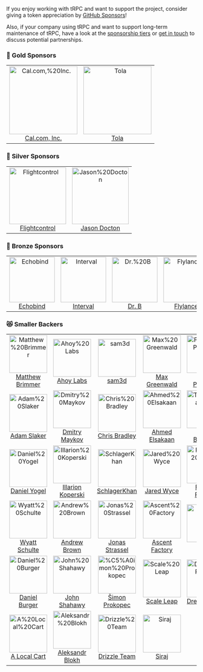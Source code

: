 <head>
  <link rel="canonical" href="https://trpc.io/docs/sponsors" />
</head>


If you enjoy working with tRPC and want to support the project, consider giving a token appreciation by [GitHub Sponsors](https://trpc.io/sponsor)!

Also, if your company using tRPC and want to support long-term maintenance of tRPC, have a look at the [sponsorship tiers](https://trpc.io/sponsor) or [get in touch](mailto:alex@trpc.io) to discuss potential partnerships.

<GithubSponsorButton />

<!-- SPONSORS:LIST:START -->
<!-- prettier-ignore-start -->
<!-- markdownlint-disable -->

### 🥇 Gold Sponsors

<table>
  <tr>
   <td align="center"><a href="https://cal.com/?ref=trpc"><img src="https://avatars.githubusercontent.com/u/79145102?v=4&s=180" width="180" alt="Cal.com,%20Inc."/><br />Cal.com, Inc.</a></td>
   <td align="center"><a href="https://tolahq.com/?ref=trpc"><img src="https://avatars.githubusercontent.com/u/92736868?v=4&s=180" width="180" alt="Tola"/><br />Tola</a></td>
  </tr>
</table>

### 🥈 Silver Sponsors

<table>
  <tr>
   <td align="center"><a href="https://flightcontrol.dev/?ref=trpc"><img src="https://avatars.githubusercontent.com/u/87621213?v=4&s=150" width="150" alt="Flightcontrol"/><br />Flightcontrol</a></td>
   <td align="center"><a href="http://youarerad.org/?ref=trpc"><img src="https://avatars.githubusercontent.com/u/22589564?u=00737f7066b9bb06314a1ad7ca099ab252e101eb&v=4&s=150" width="150" alt="Jason%20Docton"/><br />Jason Docton</a></td>
  </tr>
</table>

### 🥉 Bronze Sponsors

<table>
  <tr>
   <td align="center"><a href="http://echobind.com/?ref=trpc"><img src="https://avatars.githubusercontent.com/u/570840?v=4&s=120" width="120" alt="Echobind"/><br />Echobind</a></td>
   <td align="center"><a href="https://interval.com/?ref=trpc"><img src="https://avatars.githubusercontent.com/u/67802063?v=4&s=120" width="120" alt="Interval"/><br />Interval</a></td>
   <td align="center"><a href="https://github.com/hidrb"><img src="https://avatars.githubusercontent.com/u/77294655?v=4&s=120" width="120" alt="Dr.%20B"/><br />Dr. B</a></td>
   <td align="center"><a href="http://flylance.com/?ref=trpc"><img src="https://avatars.githubusercontent.com/u/67534310?v=4&s=120" width="120" alt="Flylance"/><br />Flylance</a></td>
  </tr>
</table>

### 😻 Smaller Backers

<table>
  <tr>
   <td align="center"><a href="https://easycoders.io/?ref=trpc"><img src="https://avatars.githubusercontent.com/u/19143056?u=5e87113d3e0bcf7a838e9d1928ae4da54664be51&v=4&s=100" width="100" alt="Matthew%20Brimmer"/><br />Matthew Brimmer</a></td>
   <td align="center"><a href="https://faraday.dev/?ref=trpc"><img src="https://avatars.githubusercontent.com/u/95662801?v=4&s=100" width="100" alt="Ahoy%20Labs"/><br />Ahoy Labs</a></td>
   <td align="center"><a href="https://github.com/sam3d"><img src="https://avatars.githubusercontent.com/u/8385528?u=eb908aaeba5c44f4868b81f4dc8ef8f44ca19243&v=4&s=100" width="100" alt="sam3d"/><br />sam3d</a></td>
   <td align="center"><a href="https://maxgreenwald.me/?ref=trpc"><img src="https://avatars.githubusercontent.com/u/2615374?u=4c1402dd1e4e8ff7514f2e300adfe9b75ae76e85&v=4&s=100" width="100" alt="Max%20Greenwald"/><br />Max Greenwald</a></td>
   <td align="center"><a href="https://farazpatankar.com/?ref=trpc"><img src="https://avatars.githubusercontent.com/u/10681116?u=707f054b6651fcf93e5297b2142d15e772712e4a&v=4&s=100" width="100" alt="Faraz%20Patankar"/><br />Faraz Patankar</a></td>
   <td align="center"><a href="https://patrickjs.com/?ref=trpc"><img src="https://avatars.githubusercontent.com/u/1016365?u=47d964a94849ae3bd59cc1a66e5f4aad0c43d2a2&v=4&s=100" width="100" alt="PatrickJS"/><br />PatrickJS</a></td>
  </tr>
  <tr>
   <td align="center"><a href="https://github.com/aslaker"><img src="https://avatars.githubusercontent.com/u/51129804?u=72424dea624e663c5df731ad9852636f5c4471e5&v=4&s=100" width="100" alt="Adam%20Slaker"/><br />Adam Slaker</a></td>
   <td align="center"><a href="https://github.com/dmaykov"><img src="https://avatars.githubusercontent.com/u/6147048?u=8ae662ac99e91917062164de0d9404002b99cf2e&v=4&s=100" width="100" alt="Dmitry%20Maykov"/><br />Dmitry Maykov</a></td>
   <td align="center"><a href="https://chrisbradley.dev/?ref=trpc"><img src="https://avatars.githubusercontent.com/u/11767079?u=e64f67faffd350af19aa896ff89a0708829e9a2a&v=4&s=100" width="100" alt="Chris%20Bradley"/><br />Chris Bradley</a></td>
   <td align="center"><a href="https://elsakaan.dev/?ref=trpc"><img src="https://avatars.githubusercontent.com/u/20271968?u=ab95f47bb661569e9b4ab1dadfdb802b77f9d1c6&v=4&s=100" width="100" alt="Ahmed%20Elsakaan"/><br />Ahmed Elsakaan</a></td>
   <td align="center"><a href="http://ballingt.com/?ref=trpc"><img src="https://avatars.githubusercontent.com/u/458879?u=4b045ac75d721b6ac2b42a74d7d37f61f0414031&v=4&s=100" width="100" alt="Tom%20Ballinger"/><br />Tom Ballinger</a></td>
   <td align="center"><a href="https://hampuskraft.com/?ref=trpc"><img src="https://avatars.githubusercontent.com/u/24176136?u=87f4c5cd23ae2c8b66cfca5f2ac393795b9fbf13&v=4&s=100" width="100" alt="Hampus%20Kraft"/><br />Hampus Kraft</a></td>
  </tr>
  <tr>
   <td align="center"><a href="https://github.com/danielyogel"><img src="https://avatars.githubusercontent.com/u/2037064?u=625c1b7bf16f83a378545126927aebed2db86bac&v=4&s=100" width="100" alt="Daniel%20Yogel"/><br />Daniel Yogel</a></td>
   <td align="center"><a href="https://www.illarionvk.com/?ref=trpc"><img src="https://avatars.githubusercontent.com/u/5012724?u=7cfa13652f7ac5fb3c56d880e3eb3fbe40c3ea34&v=4&s=100" width="100" alt="Illarion%20Koperski"/><br />Illarion Koperski</a></td>
   <td align="center"><a href="https://iamkhan.io/?ref=trpc"><img src="https://avatars.githubusercontent.com/u/6490268?v=4&s=100" width="100" alt="SchlagerKhan"/><br />SchlagerKhan</a></td>
   <td align="center"><a href="http://jwyce.gg/?ref=trpc"><img src="https://avatars.githubusercontent.com/u/16946573?u=a67088146d57205cf6201bee1add2e24cd811229&v=4&s=100" width="100" alt="Jared%20Wyce"/><br />Jared Wyce</a></td>
   <td align="center"><a href="http://francisprovost.com/?ref=trpc"><img src="https://avatars.githubusercontent.com/u/6840361?v=4&s=100" width="100" alt="Francis%20Provost"/><br />Francis Provost</a></td>
   <td align="center"><a href="https://www.fanvue.com/?ref=trpc"><img src="https://avatars.githubusercontent.com/u/72873652?v=4&s=100" width="100" alt="fanvue"/><br />fanvue</a></td>
  </tr>
  <tr>
   <td align="center"><a href="https://github.com/Wyatt-SG"><img src="https://avatars.githubusercontent.com/u/42128929?u=15dfd6d0ab827079a400ce33f0f78408637cb5ec&v=4&s=100" width="100" alt="Wyatt%20Schulte"/><br />Wyatt Schulte</a></td>
   <td align="center"><a href="https://github.com/andrew-werdna"><img src="https://avatars.githubusercontent.com/u/8261769?u=ef025d7679533700957db0df9f74bd5d7d8c4a2a&v=4&s=100" width="100" alt="Andrew%20Brown"/><br />Andrew Brown</a></td>
   <td align="center"><a href="https://jonas-strassel.de/?ref=trpc"><img src="https://avatars.githubusercontent.com/u/4662748?u=e4a5cc2d110935a5c88fcbc02925d733fcc0bbb9&v=4&s=100" width="100" alt="Jonas%20Strassel"/><br />Jonas Strassel</a></td>
   <td align="center"><a href="https://github.com/AscentFactory"><img src="https://avatars.githubusercontent.com/u/33631274?v=4&s=100" width="100" alt="Ascent%20Factory"/><br />Ascent Factory</a></td>
   <td align="center"><a href="https://frontj.com/?ref=trpc"><img src="https://avatars.githubusercontent.com/u/39324973?u=38ba70c6775135f0abfdd79834243cc877cdb2a4&v=4&s=100" width="100" alt="Jordy"/><br />Jordy</a></td>
   <td align="center"><a href="https://stackoverflow.com/users/668245/kachar?ref=trpc"><img src="https://avatars.githubusercontent.com/u/893608?v=4&s=100" width="100" alt="Ilko%20Kacharov"/><br />Ilko Kacharov</a></td>
  </tr>
  <tr>
   <td align="center"><a href="http://danielburger.online/?ref=trpc"><img src="https://avatars.githubusercontent.com/u/34251194?u=2cad4388c1544e539ecb732d656e42fb07b4ff2d&v=4&s=100" width="100" alt="Daniel%20Burger"/><br />Daniel Burger</a></td>
   <td align="center"><a href="https://github.com/JohnShahawy"><img src="https://avatars.githubusercontent.com/u/13843114?u=9604e985cff42b118d16c17d94701b33920f515e&v=4&s=100" width="100" alt="John%20Shahawy"/><br />John Shahawy</a></td>
   <td align="center"><a href="http://shimon.pro/?ref=trpc"><img src="https://avatars.githubusercontent.com/u/97883441?v=4&s=100" width="100" alt="%C5%A0imon%20Prokopec"/><br />Šimon Prokopec</a></td>
   <td align="center"><a href="https://www.scaleleap.com/?ref=trpc"><img src="https://avatars.githubusercontent.com/u/41709180?v=4&s=100" width="100" alt="Scale%20Leap"/><br />Scale Leap</a></td>
   <td align="center"><a href="https://github.com/drwpwrs"><img src="https://avatars.githubusercontent.com/u/49917220?u=ceb7a6b68f6366882ac7bc599383382f48e41e94&v=4&s=100" width="100" alt="Drew%20Powers"/><br />Drew Powers</a></td>
   <td align="center"><a href="https://armand-salle.fr/?ref=trpc"><img src="https://avatars.githubusercontent.com/u/28579123?u=599cf31dd442873b22f68d2973bad4b5c48d6f9f&v=4&s=100" width="100" alt="Armand%20SALLE"/><br />Armand SALLE</a></td>
  </tr>
  <tr>
   <td align="center"><a href="https://www.alocalcart.com/?ref=trpc"><img src="https://avatars.githubusercontent.com/u/143630784?v=4&s=100" width="100" alt="A%20Local%20Cart"/><br />A Local Cart</a></td>
   <td align="center"><a href="http://drizzle.team/?ref=trpc"><img src="https://avatars.githubusercontent.com/u/4045375?u=b094249cddefa0dcee28f16e19a386b4b2c4312a&v=4&s=100" width="100" alt="Aleksandr%20Blokh"/><br />Aleksandr Blokh</a></td>
   <td align="center"><a href="https://drizzle.team/?ref=trpc"><img src="https://avatars.githubusercontent.com/u/108468352?v=4&s=100" width="100" alt="Drizzle%20Team"/><br />Drizzle Team</a></td>
   <td align="center"><a href="https://github.com/syhner"><img src="https://avatars.githubusercontent.com/u/71605633?v=4&s=100" width="100" alt="Siraj"/><br />Siraj</a></td>
  </tr>
</table>

<!-- markdownlint-restore -->
<!-- prettier-ignore-end -->

<!-- SPONSORS:LIST:END -->
